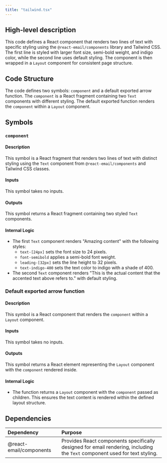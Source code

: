 ```yaml
---
title: "tailwind.tsx"
---
```


## High-level description
This code defines a React component that renders two lines of text with specific styling using the `@react-email/components` library and Tailwind CSS. The first line is styled with larger font size, semi-bold weight, and indigo color, while the second line uses default styling. The component is then wrapped in a `Layout` component for consistent page structure.

## Code Structure
The code defines two symbols: `component` and a default exported arrow function. The `component` is a React fragment containing two `Text` components with different styling. The default exported function renders the `component` within a `Layout` component.

## Symbols
### `component`
#### Description
This symbol is a React fragment that renders two lines of text with distinct styling using the `Text` component from `@react-email/components` and Tailwind CSS classes.

#### Inputs
This symbol takes no inputs.

#### Outputs
This symbol returns a React fragment containing two styled `Text` components.

#### Internal Logic
- The first `Text` component renders "Amazing content" with the following styles:
    - `text-[24px]` sets the font size to 24 pixels.
    - `font-semibold` applies a semi-bold font weight.
    - `leading-[32px]` sets the line height to 32 pixels.
    - `text-indigo-400` sets the text color to indigo with a shade of 400.
- The second `Text` component renders "This is the actual content that the accented text above refers to." with default styling.

### Default exported arrow function
#### Description
This symbol is a React component that renders the `component` within a `Layout` component.

#### Inputs
This symbol takes no inputs.

#### Outputs
This symbol returns a React element representing the `Layout` component with the `component` rendered inside.

#### Internal Logic
- The function returns a `Layout` component with the `component` passed as children. This ensures the text content is rendered within the defined layout structure.

## Dependencies
| Dependency | Purpose |
|:-----------|:--------|
| @react-email/components | Provides React components specifically designed for email rendering, including the `Text` component used for text styling. |

